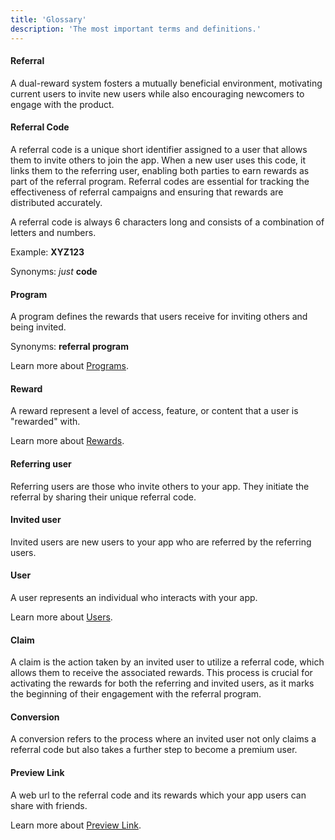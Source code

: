 ```yaml
---
title: 'Glossary'
description: 'The most important terms and definitions.'
---
```


#### Referral

A dual-reward system fosters a mutually beneficial environment, motivating current users to invite new users while also encouraging newcomers to engage with the product.

#### Referral Code

A referral code is a unique short identifier assigned to a user that allows them to invite others to join the app. 
When a new user uses this code, it links them to the referring user, enabling both parties to earn rewards as part of the referral program. 
Referral codes are essential for tracking the effectiveness of referral campaigns and ensuring that rewards are distributed accurately.

A referral code is always 6 characters long and consists of a combination of letters and numbers.

Example: **XYZ123**

Synonyms: _just_ **code**

#### Program 

A program defines the rewards that users receive for inviting others and being invited.

Synonyms: **referral program**

Learn more about [Programs](/referral/programs).

#### Reward

A reward represent a level of access, feature, or content that a user is "rewarded" with.

Learn more about [Rewards](/referral/rewards).

#### Referring user

Referring users are those who invite others to your app. They initiate the referral by sharing their unique referral code.

#### Invited user

Invited users are new users to your app who are referred by the referring users. 

#### User

A user represents an individual who interacts with your app. 

Learn more about [Users](/referral/users).

#### Claim

A claim is the action taken by an invited user to utilize a referral code, which allows them to receive the associated rewards. 
This process is crucial for activating the rewards for both the referring and invited users, as it marks the beginning of their engagement with the referral program.

#### Conversion

A conversion refers to the process where an invited user not only claims a referral code but also takes a further step to become a premium user. 

#### Preview Link

A web url to the referral code and its rewards which your app users can share with friends.

Learn more about [Preview Link](/referral/preview-link).
